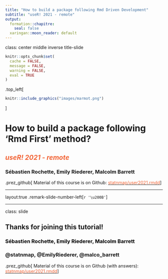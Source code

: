 ```yaml
---
title: "How to build a package following Rmd Driven Development"
subtitle: "useR! 2021 - remote"
output: 
  formation::chapitre:
    seal: false
  xaringan::moon_reader: default
---
```

class: center middle inverse title-slide

```r
knitr::opts_chunk$set(
  cache = FALSE,
  message = FALSE,
  warning = FALSE,
  eval = TRUE
)
```

<style>
.top_left {
    left: 0;
    position: absolute;
    top: 0;
}
.top_left img {
margin: 0;
}
</style>

.top_left[
```r
knitr::include_graphics("images/marmot.png")
```
]


# How to build a package following 'Rmd First' method?

## <span style='color:#f26537;'>_useR! 2021 - remote_</span> 

### Sébastien Rochette, Emily Riederer, Malcolm Barrett

.prez_github[
Material of this course is on Github: <a href="https://github.com/statnmap/user2021.rmdd" target='_blank'><span style='color:#f26537;'>statnmap/user2021.rmdd</span></a>
]

---

layout:true
.remark-slide-number-left[`r '\u200B'`]

---
class: slide

## Thanks for joining this tutorial!

### <span style="color:#000000">Sébastien Rochette, Emily Riederer, Malcolm Barrett</span>
### @statnmap, @EmilyRiederer, @malco_barrett

.prez_github[
Material of this course is on Github (with answers): <a href="https://github.com/statnmap/user2021.rmdd" target='_blank'><span style='color:#f26537;'>statnmap/user2021.rmdd</span></a>
]


